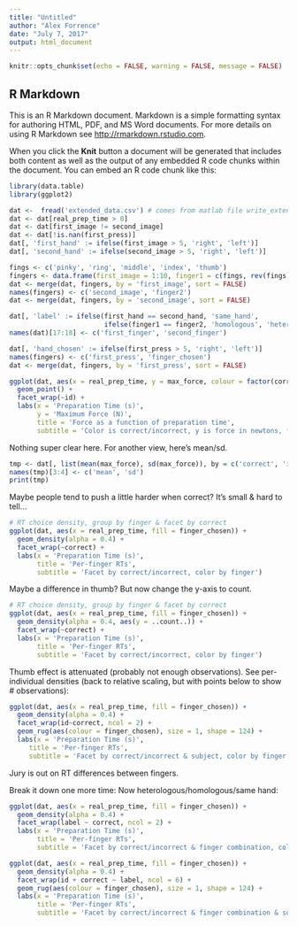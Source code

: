```yaml
---
title: "Untitled"
author: "Alex Forrence"
date: "July 7, 2017"
output: html_document
---
```


```r
knitr::opts_chunk$set(echo = FALSE, warning = FALSE, message = FALSE)
```

## R Markdown

This is an R Markdown document. Markdown is a simple formatting syntax for authoring HTML, PDF, and MS Word documents. For more details on using R Markdown see <http://rmarkdown.rstudio.com>.

When you click the **Knit** button a document will be generated that includes both content as well as the output of any embedded R code chunks within the document. You can embed an R code chunk like this:

```r
library(data.table)
library(ggplot2)

dat <-  fread('extended_data.csv') # comes from matlab file write_extended_data.m
dat <- dat[real_prep_time > 0]
dat <- dat[first_image != second_image]
dat <- dat[!is.nan(first_press)]
dat[, 'first_hand' := ifelse(first_image > 5, 'right', 'left')]
dat[, 'second_hand' := ifelse(second_image > 5, 'right', 'left')]

fings <- c('pinky', 'ring', 'middle', 'index', 'thumb')
fingers <- data.frame(first_image = 1:10, finger1 = c(fings, rev(fings)))
dat <- merge(dat, fingers, by = 'first_image', sort = FALSE)
names(fingers) <- c('second_image', 'finger2')
dat <- merge(dat, fingers, by = 'second_image', sort = FALSE)

dat[, 'label' := ifelse(first_hand == second_hand, 'same_hand',
                        ifelse(finger1 == finger2, 'homologous', 'heterologous'))]
names(dat)[17:18] <- c('first_finger', 'second_finger')

dat[, 'hand_chosen' := ifelse(first_press > 5, 'right', 'left')]
names(fingers) <- c('first_press', 'finger_chosen')
dat <- merge(dat, fingers, by = 'first_press', sort = FALSE)

```

```r

ggplot(dat, aes(x = real_prep_time, y = max_force, colour = factor(correct))) + 
  geom_point() + 
  facet_wrap(~id) +
  labs(x = 'Preparation Time (s)',
       y = 'Maximum Force (N)',
       title = 'Force as a function of preparation time',
       subtitle = 'Color is correct/incorrect, y is force in newtons, facetted by subject')
```

Nothing super clear here. For another view, here's mean/sd.
```r
tmp <- dat[, list(mean(max_force), sd(max_force)), by = c('correct', 'id')]
names(tmp)[3:4] <- c('mean', 'sd')
print(tmp)
```

Maybe people tend to push a little harder when correct? It's small & hard to tell...


```r
# RT choice density, group by finger & facet by correct
ggplot(dat, aes(x = real_prep_time, fill = finger_chosen)) + 
  geom_density(alpha = 0.4) + 
  facet_wrap(~correct) +
  labs(x = 'Preparation Time (s)', 
       title = 'Per-finger RTs',
       subtitle = 'Facet by correct/incorrect, color by finger')
```

Maybe a difference in thumb? But now change the y-axis to count.

```r
# RT choice density, group by finger & facet by correct
ggplot(dat, aes(x = real_prep_time, fill = finger_chosen)) + 
  geom_density(alpha = 0.4, aes(y = ..count..)) + 
  facet_wrap(~correct) +
  labs(x = 'Preparation Time (s)', 
       title = 'Per-finger RTs',
       subtitle = 'Facet by correct/incorrect, color by finger')
```

Thumb effect is attenuated (probably not enough observations). See per-individual densities (back to relative scaling, but with points below to show # observations):


```r
ggplot(dat, aes(x = real_prep_time, fill = finger_chosen)) + 
  geom_density(alpha = 0.4) + 
  facet_wrap(id~correct, ncol = 2) +
  geom_rug(aes(colour = finger_chosen), size = 1, shape = 124) +
  labs(x = 'Preparation Time (s)', 
     title = 'Per-finger RTs',
     subtitle = 'Facet by correct/incorrect & subject, color by finger')
```

Jury is out on RT differences between fingers.

Break it down one more time: Now heterologous/homologous/same hand:

```r
ggplot(dat, aes(x = real_prep_time, fill = finger_chosen)) + 
  geom_density(alpha = 0.4) + 
  facet_wrap(label ~ correct, ncol = 2) +
  labs(x = 'Preparation Time (s)', 
       title = 'Per-finger RTs',
       subtitle = 'Facet by correct/incorrect & finger combination, color by finger')
```

```r
ggplot(dat, aes(x = real_prep_time, fill = finger_chosen)) + 
  geom_density(alpha = 0.4) + 
  facet_wrap(id + correct ~ label, ncol = 6) +
  geom_rug(aes(colour = finger_chosen), size = 1, shape = 124) +
  labs(x = 'Preparation Time (s)', 
       title = 'Per-finger RTs',
       subtitle = 'Facet by correct/incorrect & finger combination & subject, color by finger')
```